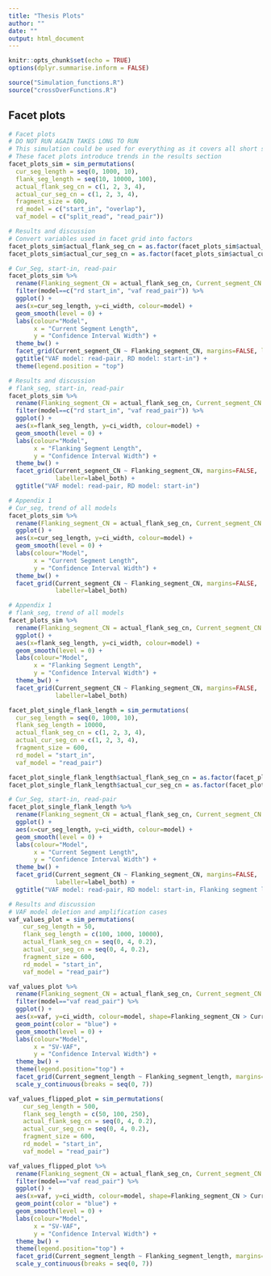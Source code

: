 ```yaml
---
title: "Thesis Plots"
author: ""
date: ""
output: html_document
---
```


```r
knitr::opts_chunk$set(echo = TRUE)
options(dplyr.summarise.inform = FALSE)
```

```r
source("Simulation_functions.R")
source("crossOverFunctions.R")
```

## Facet plots
```r
# Facet plots
# DO NOT RUN AGAIN TAKES LONG TO RUN
# This simulation could be used for everything as it covers all short segment length for copy numbers 1 to 4
# These facet plots introduce trends in the results section
facet_plots_sim = sim_permutations(
  cur_seg_length = seq(0, 1000, 10),
  flank_seg_length = seq(10, 10000, 100),
  actual_flank_seg_cn = c(1, 2, 3, 4),
  actual_cur_seg_cn = c(1, 2, 3, 4),
  fragment_size = 600,
  rd_model = c("start_in", "overlap"),
  vaf_model = c("split_read", "read_pair"))
```

```r
# Results and discussion
# Convert variables used in facet grid into factors
facet_plots_sim$actual_flank_seg_cn = as.factor(facet_plots_sim$actual_flank_seg_cn)
facet_plots_sim$actual_cur_seg_cn = as.factor(facet_plots_sim$actual_cur_seg_cn)

# Cur_Seg, start-in, read-pair
facet_plots_sim %>%
  rename(Flanking_segment_CN = actual_flank_seg_cn, Current_segment_CN = actual_cur_seg_cn) %>%
  filter(model==c("rd start_in", "vaf read_pair")) %>%
  ggplot() +
  aes(x=cur_seg_length, y=ci_width, colour=model) +
  geom_smooth(level = 0) +
  labs(colour="Model", 
       x = "Current Segment Length",
       y = "Confidence Interval Width") +
  theme_bw() +
  facet_grid(Current_segment_CN ~ Flanking_segment_CN, margins=FALSE, labeller = label_both()) +
  ggtitle("VAF model: read-pair, RD model: start-in") +
  theme(legend.position = "top")
```

```r
# Results and discussion
# flank_seg, start-in, read-pair
facet_plots_sim %>%
  rename(Flanking_segment_CN = actual_flank_seg_cn, Current_segment_CN = actual_cur_seg_cn) %>%
  filter(model==c("rd start_in", "vaf read_pair")) %>%
  ggplot() +
  aes(x=flank_seg_length, y=ci_width, colour=model) +
  geom_smooth(level = 0) +
  labs(colour="Model", 
       x = "Flanking Segment Length",
       y = "Confidence Interval Width") +
  theme_bw() +
  facet_grid(Current_segment_CN ~ Flanking_segment_CN, margins=FALSE,
             labeller=label_both) +
  ggtitle("VAF model: read-pair, RD model: start-in")
```

```r
# Appendix 1
# Cur_seg, trend of all models
facet_plots_sim %>%
  rename(Flanking_segment_CN = actual_flank_seg_cn, Current_segment_CN = actual_cur_seg_cn) %>%
  ggplot() +
  aes(x=cur_seg_length, y=ci_width, colour=model) +
  geom_smooth(level = 0) +
  labs(colour="Model", 
       x = "Current Segment Length",
       y = "Confidence Interval Width") +
  theme_bw() +
  facet_grid(Current_segment_CN ~ Flanking_segment_CN, margins=FALSE,
             labeller=label_both)
```

```r
# Appendix 1
# flank_seg, trend of all models
facet_plots_sim %>%
  rename(Flanking_segment_CN = actual_flank_seg_cn, Current_segment_CN = actual_cur_seg_cn) %>%
  ggplot() +
  aes(x=flank_seg_length, y=ci_width, colour=model) +
  geom_smooth(level = 0) +
  labs(colour="Model", 
       x = "Flanking Segment Length",
       y = "Confidence Interval Width") +
  theme_bw() +
  facet_grid(Current_segment_CN ~ Flanking_segment_CN, margins=FALSE,
             labeller=label_both)
```

```r
facet_plot_single_flank_length = sim_permutations(
  cur_seg_length = seq(0, 1000, 10),
  flank_seg_length = 10000,
  actual_flank_seg_cn = c(1, 2, 3, 4),
  actual_cur_seg_cn = c(1, 2, 3, 4),
  fragment_size = 600,
  rd_model = "start_in",
  vaf_model = "read_pair")
```

```r
facet_plot_single_flank_length$actual_flank_seg_cn = as.factor(facet_plot_single_flank_length$actual_flank_seg_cn)
facet_plot_single_flank_length$actual_cur_seg_cn = as.factor(facet_plot_single_flank_length$actual_cur_seg_cn)

# Cur_Seg, start-in, read-pair
facet_plot_single_flank_length %>%
  rename(Flanking_segment_CN = actual_flank_seg_cn, Current_segment_CN = actual_cur_seg_cn) %>%
  ggplot() +
  aes(x=cur_seg_length, y=ci_width, colour=model) +
  geom_smooth(level = 0) +
  labs(colour="Model", 
       x = "Current Segment Length",
       y = "Confidence Interval Width") +
  theme_bw() +
  facet_grid(Current_segment_CN ~ Flanking_segment_CN, margins=FALSE,
             labeller=label_both) +
  ggtitle("VAF model: read-pair, RD model: start-in, Flanking segment length: 10000b")
```

```r
# Results and discussion
# VAF model deletion and amplification cases
vaf_values_plot = sim_permutations(
    cur_seg_length = 50,
    flank_seg_length = c(100, 1000, 10000),
    actual_flank_seg_cn = seq(0, 4, 0.2),
    actual_cur_seg_cn = seq(0, 4, 0.2),
    fragment_size = 600,
    rd_model = "start_in",
    vaf_model = "read_pair")

vaf_values_plot %>%
  rename(Flanking_segment_CN = actual_flank_seg_cn, Current_segment_CN = actual_cur_seg_cn, Flanking_segment_length = flank_seg_length, Current_segment_length = cur_seg_length) %>%
  filter(model=="vaf read_pair") %>%
  ggplot() +
  aes(x=vaf, y=ci_width, colour=model, shape=Flanking_segment_CN > Current_segment_CN) +
  geom_point(color = "blue") +
  geom_smooth(level = 0) +
  labs(colour="Model", 
       x = "SV-VAF",
       y = "Confidence Interval Width") +
  theme_bw() +
  theme(legend.position="top") +
  facet_grid(Current_segment_length ~ Flanking_segment_length, margins=FALSE, labeller = label_both) +
  scale_y_continuous(breaks = seq(0, 7))
```

```r
vaf_values_flipped_plot = sim_permutations(
    cur_seg_length = 500,
    flank_seg_length = c(50, 100, 250),
    actual_flank_seg_cn = seq(0, 4, 0.2),
    actual_cur_seg_cn = seq(0, 4, 0.2),
    fragment_size = 600,
    rd_model = "start_in",
    vaf_model = "read_pair")

vaf_values_flipped_plot %>%
  rename(Flanking_segment_CN = actual_flank_seg_cn, Current_segment_CN = actual_cur_seg_cn, Flanking_segment_length = flank_seg_length, Current_segment_length = cur_seg_length) %>%
  filter(model=="vaf read_pair") %>%
  ggplot() +
  aes(x=vaf, y=ci_width, colour=model, shape=Flanking_segment_CN > Current_segment_CN) +
  geom_point(color = "blue") +
  geom_smooth(level = 0) +
  labs(colour="Model", 
       x = "SV-VAF",
       y = "Confidence Interval Width") +
  theme_bw() +
  theme(legend.position="top") +
  facet_grid(Current_segment_length ~ Flanking_segment_length, margins=FALSE, labeller = label_both) +
  scale_y_continuous(breaks = seq(0, 7))
```